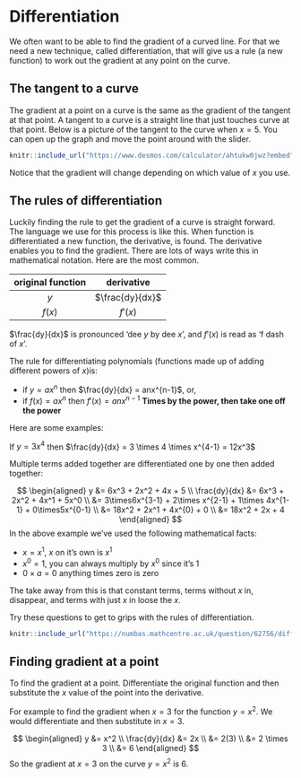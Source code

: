 # Differentiation

We often want to be able to find the gradient of a curved line. For that we need a new technique, called differentiation, that will give us a rule (a new function) to work out the gradient at any point on the curve.

## The tangent to a curve

The gradient at a point on a curve is the same as the gradient of the tangent at that point. A tangent to a curve is a straight line that just touches curve at that point. Below is a picture of the tangent to the curve when $x=5$. You can open up the graph and move the point around with the slider. 

```r
knitr::include_url("https://www.desmos.com/calculator/ahtukw0jwz?embed")
```

Notice that the gradient will change depending on which value of $x$ you use. 

## The rules of differentiation

Luckily finding the rule to get the gradient of a curve is straight forward. The language we use for this process is like this. When function is differentiated a new function, the derivative, is found. The derivative enables you to find the gradient. There are lots of ways write this in mathematical notation. Here are the most common.

| original function | derivative |
|:--:|:--:|
| $y$ | $\frac{dy}{dx}$ |
| $f(x)$ | $f'(x)$ |

$\frac{dy}{dx}$ is pronounced 'dee $y$ by dee $x$', and $f'(x)$ is read as 'f dash of $x$'.

The rule for differentiating polynomials (functions made up of adding different powers of $x$)is:

:::{.callout-note}
* if $y=ax^n$ then $\frac{dy}{dx} = anx^{n-1}$, or,
* if $f(x)=ax^n$ then $f'(x) = anx^{n-1}$
**Times by the power, then take one off the power**
:::

Here are some examples:

If $y = 3x^4$ then $\frac{dy}{dx} = 3 \times 4 \times x^{4-1} = 12x^3$

Multiple terms added together are differentiated one by one then added together:

$$
\begin{aligned} y &= 6x^3 + 2x^2 + 4x + 5 \\
\frac{dy}{dx} &= 6x^3 + 2x^2 + 4x^1 + 5x^0 \\
&= 3\times6x^{3-1} + 2\times x^{2-1} + 1\times 4x^{1-1} + 0\times5x^{0-1} \\
&= 18x^2 + 2x^1 + 4x^{0} + 0 \\
&= 18x^2 + 2x + 4
\end{aligned}
$$
In the above example we've used the following mathematical facts:

* $x=x^1$, $x$ on it's own is $x^1$
* $x^0=1$, you can always multiply by $x^0$ since it's $1$
* $0 \times a = 0$ anything times zero is zero

The take away from this is that constant terms, terms without $x$ in, disappear, and terms with just $x$ in loose the $x$.

Try these questions to get to grips with the rules of differentiation.

```r
knitr::include_url("https://numbas.mathcentre.ac.uk/question/62756/differentiation-using-a-table-of-derivatives-2/embed/?token=f1dc60aa-32b9-4906-98f2-4ddde19c9b79", height="340px")
```

## Finding gradient at a point

To find the gradient at a point. Differentiate the original function and then substitute the $x$ value of the point into the derivative. 

For example to find the gradient when $x=3$ for the function $y=x^2$. We would differentiate and then substitute in $x=3$.

$$
\begin{aligned} y &= x^2 \\
\frac{dy}{dx} &= 2x \\
&= 2(3) \\
&= 2 \times 3 \\
&= 6
\end{aligned}
$$
So the gradient at $x=3$ on the curve $y=x^2$ is $6$.
